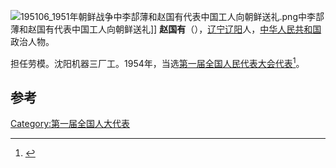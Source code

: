 [[File:195106_1951年朝鲜战争中李郆薄和赵国有代表中国工人向朝鲜送礼.png|thumb]]中李郆薄和赵国有代表中国工人向朝鲜送礼]]
'''赵国有'''（{{bd|1924年||}}），[[辽宁|辽宁]][[辽阳|辽阳]]人，[[中华人民共和国|中华人民共和国]]政治人物。

担任劳模。沈阳机器三厂工。1954年，当选[[第一届全国人民代表大会代表名单|第一届全国人民代表大会代表]]<ref>{{cite book|author=全国人民代表大会常务委员会办公厅|title=中华人民共和国第一届全国人民代表大会代表名单|year=1955年|publisher=全国人民代表大会常务委员会办公厅|url=http://book.ucdrs.superlib.net/views/specific/2929/bookDetail.jsp?dxNumber=000005772167&d=546843D0AE2464CD1C95896344A85614&fenlei=04070402|access-date=2015-01-25|archive-date=2019-01-24|archive-url=https://web.archive.org/web/20190124105450/http://book.ucdrs.superlib.net/views/specific/2929/bookDetail.jsp?dxNumber=000005772167&d=546843D0AE2464CD1C95896344A85614&fenlei=04070402|dead-url=no}}</ref>。

==参考==
{{reflist}}
{{中国政治人物小作品}}

[[Category:第一届全国人大代表|Category:第一届全国人大代表]]